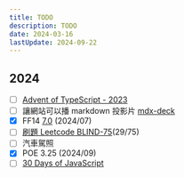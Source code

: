 ---
title: TODO
description: TODO
date: 2024-03-16
lastUpdate: 2024-09-22
---

## 2024

- [ ] [Advent of TypeScript - 2023](https://typehero.dev/aot-2023)
- [ ] 讓網站可以播 markdown 投影片 [mdx-deck](https://github.com/jxnblk/mdx-deck?tab=readme-ov-file#getting-started)
- [x] FF14 [7.0](https://na.finalfantasyxiv.com/dawntrail/) (2024/07)
- [ ] [刷題 Leetcode BLIND-75](/notes/blind75)(29/75)
- [ ] 汽車駕照
- [x] POE 3.25 (2024/09)
- [ ] [30 Days of JavaScript](https://leetcode.com/studyplan/30-days-of-javascript)
